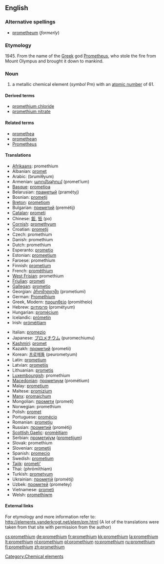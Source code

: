{{see|Promethium}}
==English==

{{elements|Pm|neodymium|Nd|samarium|Sm}}

===Alternative spellings===
* [[prometheum]] (''formerly'')

===Etymology===
1945. From the name of the [[Greek]] god [[w:Prometheus|Prometheus]], who stole the fire from Mount Olympus and brought it down to mankind.

===Noun===
{{en-noun|-}}
{{wikipedia}}

# a metallic chemical element (''symbol'' Pm) with an [[atomic number]] of 61.

====Derived terms====
* [[promethium chloride]]
* [[promethium nitrate]]

====Related terms====
* [[promethea]]
* [[promethean]]
* [[w:Prometheus|Prometheus]]<!--from which "promethium" is derived-->

====Translations====
{{top}}
* [[Afrikaans]]: promethium
* Albanian: [[promet]]
* Arabic: {{Arab|[[بروميثيوم]]}} (brumíθyum) {{m}}
* Armenian: [[պրոմեթիում]] (promet‘ium)
* [[Basque]]: [[prometioa]]
* Belarusian: [[праметый]] (pramétyj) {{m}}
* Bosnian: [[prometij]]
* [[Breton]]: [[prometiom]]
* Bulgarian: [[преметий]] (premétij) {{m}}
* [[Catalan]]: [[prometi]]
* Chinese: [[鉕]], [[钷]] (po)
* [[Cornish]]: [[promethyum]]
* Croatian: [[prometij]]
* Czech: promethium
* Danish: promethium
* Dutch: promethium {{n}}
* Esperanto: [[prometio]]
* Estonian: [[promeetium]]
* Faroese: promethium
* Finnish: [[prometium]]
* French: [[prométhium]] {{m}}
* [[West Frisian]]: promethium
* [[Friulian]]: [[prometi]]
* [[Gallegan]]: [[prometio]]
* Georgian: [[პრომეთიუმი]] (prometiumi)
* German: [[Promethium]] {{n}}
* Greek, Modern: [[προμηθείο]] (promitheío) {{n}}
* Hebrew: [[פרומתיום]] (prométyum)
* Hungarian: [[promécium]]
* Icelandic: [[prómetín]]
* Irish: [[próméitiam]]
{{mid}}
* Italian: [[promezio]] {{m}}
* Japanese: [[プロメチウム]] (puromechiumu)
* [[Kashmiri]]: [[promet]]
* Kazakh: [[прометий]] (prometii)
* Korean: [[프로메튬]] (peurometyum)
* Latin: [[prometium]]
* Latvian: [[prometijs]]
* Lithuanian: [[prometis]]
* [[Luxembourgish]]: promethium
* [[Macedonian]]: [[прометиум]] (prométium) {{m}}
* Malay: [[prometium]]
* Maltese: [[promizjum]]
* [[Manx]]: [[promaiçhum]]
* Mongolian: [[промети]] (prometi)
* Norwegian: promethium
* Polish: [[promet]] {{m}}
* Portuguese: [[promécio]] {{m}}
* Romanian: [[promeţiu]] {{n}}
* Russian: [[прометий]] (prométij) {{m}}
* [[Scottish Gaelic]]: [[promèitiam]]
* Serbian: [[прометиjум]] ([[prometijum]]) {{m}}
* Slovak: promethium
* Slovenian: [[prometij]]
* Spanish: [[promecio]] {{m}}
* Swedish: [[prometium]]
* [[Tajik]]: [[prometi']]
* Thai: {{Thai|[[โพรมีเทียม]]}} (phrōmīthiam)
* Turkish: [[prometyum]]
* Ukrainian: [[прометій]] (prométij) {{m}}
* Uzbek: [[прометей]] (prometey)
* Vietnamese: [[prometi]]
* Welsh: [[promethiwm]]
{{bottom}}

====External links====
For etymology and more information refer to:
http://elements.vanderkrogt.net/elem/pm.html
(A lot of the translations were taken from that site with permission from the author)

[[Category:Chemical elements]]

[[cs:promethium]]
[[de:promethium]]
[[fr:promethium]]
[[kk:promethium]]
[[la:promethium]]
[[lt:promethium]]
[[nl:promethium]]
[[pl:promethium]]
[[ro:promethium]]
[[ru:promethium]]
[[fi:promethium]]
[[zh:promethium]]